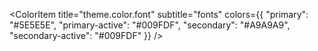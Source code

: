 
<Meta title="Colors" />

<ColorPalette>
  <ColorItem
    title="theme.color.primary"
    subtitle="FinFlow"
    colors={{
      "primary": "#009FDF",
      "primary-hover": "#0081B6",
      "primary-press": "#02ABEF",
    }}
  />
  <ColorItem
    title="theme.color.secondary"
    subtitle="Secondary"
    colors={{
      "secondary": "#D36F50",
      "secondary-hover": "#BA5232",
      "secondary-press": "#F87E59",
    }}
  />
  <ColorItem
    title="theme.color.status"
    subtitle="Status"
    colors={{
      success: "#209A31",
      danger: "#FFB800",
      warning: "#CC0D15",
    }}
  />
  <ColorItem
    title="theme.color.background"
    subtitle="backgrounds"
    colors={{
      primary: "#E5F5FC",
      secondary: "#FBF1EE",
      v1: "#E7E9F5",
      v2: "#F2F1E1",
      v3: "#E5F0EC",
    }}
  />

  <ColorItem
    title="theme.color.font"
    subtitle="fonts"
    colors={{
      "primary": "#5E5E5E",
      "primary-active": "#009FDF",
      "secondary": "#A9A9A9",
      "secondary-active": "#009FDF"
    }}
  />
</ColorPalette>
